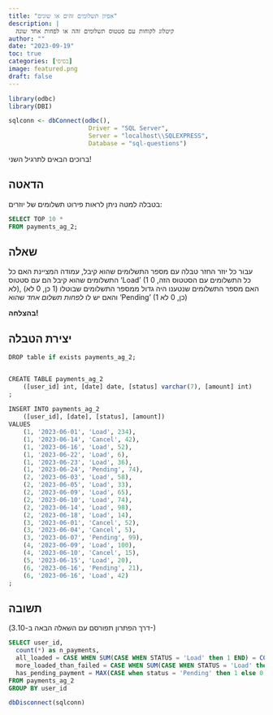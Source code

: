 ```yaml
---
title: "אפיון תשלומים זהים או שונים"
description: |
  קיטלוג לקוחות עם סטטוס תשלומים זהה או לפחות אחד שונה
author: ""
date: "2023-09-19"
toc: true
categories: [בסיסי]
image: featured.png
draft: false
---
```


```r
library(odbc)
library(DBI)

sqlconn <- dbConnect(odbc(),
                      Driver = "SQL Server",
                      Server = "localhost\\SQLEXPRESS",
                      Database = "sql-questions")
```



ברוכים הבאים לתרגיל השני!

## הדאטה

בטבלה למטה ניתן לראות פירוט תשלומים של יוזרים:

```sql
SELECT TOP 10 *
FROM payments_ag_2;
```


## שאלה

 עבור כל יוזר החזר טבלה עם מספר התשלומים שהוא קיבל, עמודה המציינת האם כל התשלומים שהוא קיבל הם עם סטטוס 'Load' (1 כל התשלומים עם הסטטוס הזה, 0 לא), האם מספר התשלומים שנטענו היה גדול ממספר התשלומים שבוטלו (1 כן, 0 לא) והאם יש לו *לפחות תשלום אחד* שהוא 'Pending' (1 כן, 0 לא)


**בהצלחה!**

## יצירת הטבלה


```r

DROP table if exists payments_ag_2;


CREATE TABLE payments_ag_2
    ([user_id] int, [date] date, [status] varchar(7), [amount] int)
;
    
INSERT INTO payments_ag_2
    ([user_id], [date], [status], [amount])
VALUES
    (1, '2023-06-01', 'Load', 234),
    (1, '2023-06-14', 'Cancel', 42),
    (1, '2023-06-16', 'Load', 52),
    (1, '2023-06-22', 'Load', 6),
    (1, '2023-06-23', 'Load', 36),
    (1, '2023-06-24', 'Pending', 74),
    (2, '2023-06-03', 'Load', 58),
    (2, '2023-06-05', 'Load', 33),
    (2, '2023-06-09', 'Load', 65),
    (2, '2023-06-10', 'Load', 74),
    (2, '2023-06-14', 'Load', 98),
    (2, '2023-06-18', 'Load', 14),
    (3, '2023-06-01', 'Cancel', 52),
    (3, '2023-06-04', 'Cancel', 5),
    (3, '2023-06-07', 'Pending', 99),
    (4, '2023-06-09', 'Load', 100),
    (4, '2023-06-10', 'Cancel', 15),
    (5, '2023-06-15', 'Load', 20),
    (6, '2023-06-16', 'Pending', 21),
    (6, '2023-06-16', 'Load', 42)
;

```



## תשובה

(דרך הפתרון תפורסם עם השאלה הבאה ב-3.10-)

```sql
SELECT user_id,
  count(*) as n_payments,
  all_loaded = CASE WHEN SUM(CASE WHEN STATUS = 'Load' then 1 END) = COUNT(*) then 1 else 0 end,
  more_loaded_than_failed = CASE WHEN SUM(CASE WHEN STATUS = 'Load' then 1 END) > SUM(CASE WHEN STATUS = 'Cancel' then 1 else 0 END) then 1 else 0 end,
  has_pending_payment = MAX(CASE when status = 'Pending' then 1 else 0 end)
FROM payments_ag_2
GROUP BY user_id
```

```r
dbDisconnect(sqlconn)
```

